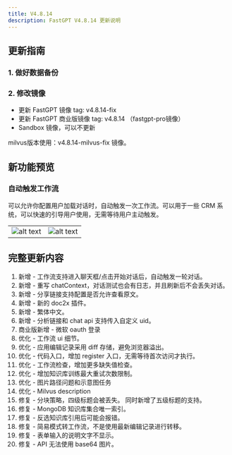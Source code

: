 ```yaml
---
title: V4.8.14
description: FastGPT V4.8.14 更新说明
---
```


## 更新指南

### 1. 做好数据备份

### 2. 修改镜像

- 更新 FastGPT 镜像 tag: v4.8.14-fix
- 更新 FastGPT 商业版镜像 tag: v4.8.14 （fastgpt-pro镜像）
- Sandbox 镜像，可以不更新

milvus版本使用：v4.8.14-milvus-fix 镜像。

## 新功能预览

### 自动触发工作流

可以允许你配置用户加载对话时，自动触发一次工作流。可以用于一些 CRM 系统，可以快速的引导用户使用，无需等待用户主动触发。

| | |
| --- | --- |
| ![alt text](/imgs/image-8.png) | ![alt text](/imgs/image-9.png) |


## 完整更新内容

1. 新增 - 工作流支持进入聊天框/点击开始对话后，自动触发一轮对话。
2. 新增 - 重写 chatContext，对话测试也会有日志，并且刷新后不会丢失对话。
3. 新增 - 分享链接支持配置是否允许查看原文。
4. 新增 - 新的 doc2x 插件。
5. 新增 - 繁体中文。
6. 新增 - 分析链接和 chat api 支持传入自定义 uid。
7. 商业版新增 - 微软 oauth 登录
8. 优化 - 工作流 ui 细节。
9. 优化 - 应用编辑记录采用 diff 存储，避免浏览器溢出。
10. 优化 - 代码入口，增加 register 入口，无需等待首次访问才执行。
11. 优化 - 工作流检查，增加更多缺失值检查。
12. 优化 - 增加知识库训练最大重试次数限制。
13. 优化 - 图片路径问题和示意图任务
14. 优化 - Milvus description
15. 修复 - 分块策略，四级标题会被丢失。 同时新增了五级标题的支持。
16. 修复 - MongoDB 知识库集合唯一索引。
17. 修复 - 反选知识库引用后可能会报错。
18. 修复 - 简易模式转工作流，不是使用最新编辑记录进行转移。
19. 修复 - 表单输入的说明文字不显示。
20. 修复 - API 无法使用 base64 图片。
